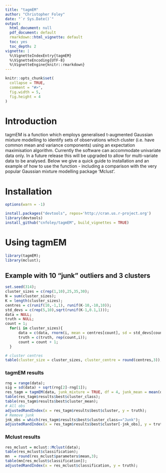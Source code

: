 ```yaml
---
title: "tagmEM"
author: "Christopher Foley"
date: "`r Sys.Date()`"
output:
  html_document: null
  pdf_document: default
  rmarkdown::html_vignette: default
  toc: yes
  toc_depth: 2
vignette: |
  %\VignetteIndexEntry{tagmEM} 
  %\VignetteEncoding{UTF-8}
  %\VignetteEngine{knitr::rmarkdown} 
---
```


```r
knitr::opts_chunk$set(
  collapse = TRUE,
  comment = "#>",
  fig.width = 5, 
  fig.height = 4
)
```


# Introduction


tagmEM is a function which employs generalised t-augmented Gaussian mixture modelling to identify sets of observations which cluster (i.e. have common mean and variance components) using an expectation maximisation algorithm. Currently the software can accommodate univariate data only. In a future release this will be upgraded to allow for multi-variate data to be analysed. Below we give a quick guide to installation and an example of how to use the function - including a comparison with the very popular Gaussian mixture modelling package 'Mclust'.  


# Installation


```r
options(warn = -1)
```

```r
install.packages("devtools", repos='http://cran.us.r-project.org')
library(devtools)
install_github("cnfoley/tagmEM", build_vignettes = TRUE)
```

# Using tagmEM 

```r
library(tagmEM);
library(mclust);
```

## Example with 10 "junk" outliers and 3 clusters

```r
set.seed(314);
cluster_sizes = c(rep(1,10),25,35,30);
N = sum(cluster_sizes);
K = length(cluster_sizes);
centres = c(runif(10,-1,1), runif(K-10,-10,10));
std_devs = c(rep(5,10),sqrt(runif(K-1,0.1,1)));
data = NULL;
truth = NULL;
count = 1;
  for(i in cluster_sizes){
      data = c(data, rnorm(i, mean = centres[count], sd = std_devs[count]));
      truth = c(truth, rep(count,i));
      count = count + 1;
  }

# cluster centres
table(cluster_size = cluster_sizes, cluster_centre = round(centres,3));
```

### tagmEM results

```r
rng = range(data);
sig = sd(data) + sqrt(rng[2]-rng[1]);
res_tagm = tagmEM(data, junk_mixture = TRUE, df = 4, junk_mean = mean(data), junk_sd = sig);
table(res_tagm$results$best$cluster_class);
table(res_tagm$results$best$cluster_mean);
# All obs
adjustedRandIndex(x = res_tagm$results$best$cluster, y = truth);
# Remove junk
jnk_obs = which(res_tagm$results$best$cluster_class=="Junk");
adjustedRandIndex(x = res_tagm$results$best$cluster[-jnk_obs], y = truth[-jnk_obs]);
```

### Mclust results

```r
res_mclust = mclust::Mclust(data);
table(res_mclust$classification);
mn  = round(res_mclust$parameters$mean,3);
table(mn[res_mclust$classification]);
adjustedRandIndex(x = res_mclust$classification, y = truth);
```

